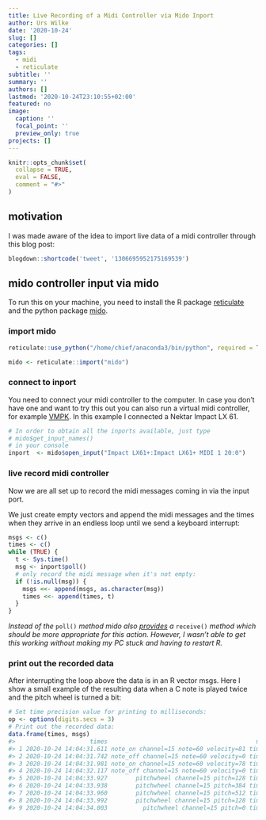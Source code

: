 ```yaml
---
title: Live Recording of a Midi Controller via Mido Inport
author: Urs Wilke
date: '2020-10-24'
slug: []
categories: []
tags:
  - midi
  - reticulate
subtitle: ''
summary: ''
authors: []
lastmod: '2020-10-24T23:10:55+02:00'
featured: no
image:
  caption: ''
  focal_point: ''
  preview_only: true
projects: []
---
```


```r
knitr::opts_chunk$set(
  collapse = TRUE,
  eval = FALSE,
  comment = "#>"
)
```

## motivation

I was made aware of the idea to import live data of a midi controller through this blog post:

```r
blogdown::shortcode('tweet', '1306695952175169539')
```

## mido controller input via mido


To run this on your machine, you need to install the R package [reticulate](https://rstudio.github.io/reticulate/#installation) and the python package [mido](https://mido.readthedocs.io/en/latest/installing.html).


### import mido

```r
reticulate::use_python("/home/chief/anaconda3/bin/python", required = T)

mido <- reticulate::import("mido")
```

### connect to inport

You need to connect your midi controller to the computer. In case you don't have one and want to try this out you can also run a virtual midi controller, for example [VMPK](https://sourceforge.net/projects/vmpk/). In this example I connected a Nektar Impact LX 61.

```r
# In order to obtain all the inports available, just type
# mido$get_input_names()
# in your console
inport  <- mido$open_input("Impact LX61+:Impact LX61+ MIDI 1 20:0")
```

### live record midi controller

Now we are all set up to record the midi messages coming in via the input port.

We just create empty vectors and append the midi messages and the times when they arrive in an endless loop until we send a keyboard interrupt:

```r
msgs <- c()
times <- c()
while (TRUE) {
  t <- Sys.time()
  msg <- inport$poll()
  # only record the midi message when it's not empty:
  if (!is.null(msg)) {
    msgs <<- append(msgs, as.character(msg))
    times <<- append(times, t)
  }
}
```

*Instead of the* `poll()` *method mido also [provides](https://mido.readthedocs.io/en/latest/ports.html#input-ports) 
a* `receive()` *method which should be more appropriate for this action. However, I wasn't able to get this working without making my PC stuck and having to restart R.*

### print out the recorded data

After interrupting the loop above the data is in an R vector msgs. Here I show a small example of the resulting data when a C note is played twice and the pitch wheel is turned a bit:

```r
# Set time precision value for printing to milliseconds:
op <- options(digits.secs = 3)
# Print out the recorded data:
data.frame(times, msgs)
#>                     times                                          msgs
#> 1 2020-10-24 14:04:31.611 note_on channel=15 note=60 velocity=81 time=0
#> 2 2020-10-24 14:04:31.742 note_off channel=15 note=60 velocity=0 time=0
#> 3 2020-10-24 14:04:31.981 note_on channel=15 note=60 velocity=78 time=0
#> 4 2020-10-24 14:04:32.117 note_off channel=15 note=60 velocity=0 time=0
#> 5 2020-10-24 14:04:33.927        pitchwheel channel=15 pitch=128 time=0
#> 6 2020-10-24 14:04:33.938        pitchwheel channel=15 pitch=384 time=0
#> 7 2020-10-24 14:04:33.960        pitchwheel channel=15 pitch=512 time=0
#> 8 2020-10-24 14:04:33.992        pitchwheel channel=15 pitch=128 time=0
#> 9 2020-10-24 14:04:34.003          pitchwheel channel=15 pitch=0 time=0

```

